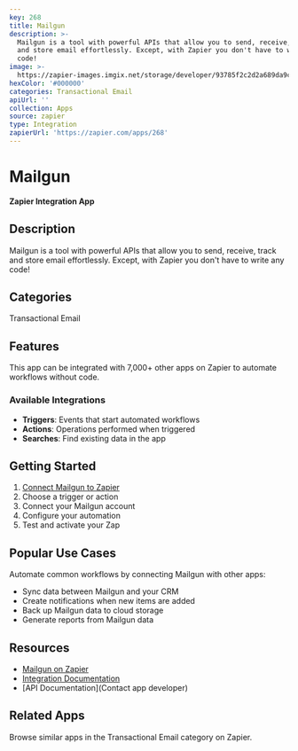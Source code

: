 ```yaml
---
key: 268
title: Mailgun
description: >-
  Mailgun is a tool with powerful APIs that allow you to send, receive, track
  and store email effortlessly. Except, with Zapier you don't have to write any
  code!
image: >-
  https://zapier-images.imgix.net/storage/developer/93785f2c2d2a689da9cf6f960df97238.png?auto=format%2Ccompress&ixlib=python-3.0.0&q=50
hexColor: '#000000'
categories: Transactional Email
apiUrl: ''
collection: Apps
source: zapier
type: Integration
zapierUrl: 'https://zapier.com/apps/268'
---
```

# Mailgun

**Zapier Integration App**

## Description

Mailgun is a tool with powerful APIs that allow you to send, receive, track and store email effortlessly. Except, with Zapier you don't have to write any code!

## Categories

Transactional Email

## Features

This app can be integrated with 7,000+ other apps on Zapier to automate workflows without code.

### Available Integrations

- **Triggers**: Events that start automated workflows
- **Actions**: Operations performed when triggered
- **Searches**: Find existing data in the app

## Getting Started

1. [Connect Mailgun to Zapier](https://zapier.com/apps/268)
2. Choose a trigger or action
3. Connect your Mailgun account
4. Configure your automation
5. Test and activate your Zap

## Popular Use Cases

Automate common workflows by connecting Mailgun with other apps:

- Sync data between Mailgun and your CRM
- Create notifications when new items are added
- Back up Mailgun data to cloud storage
- Generate reports from Mailgun data

## Resources

- [Mailgun on Zapier](https://zapier.com/apps/268)
- [Integration Documentation](https://zapier.com/apps/268/integrations)
- [API Documentation](Contact app developer)

## Related Apps

Browse similar apps in the Transactional Email category on Zapier.
